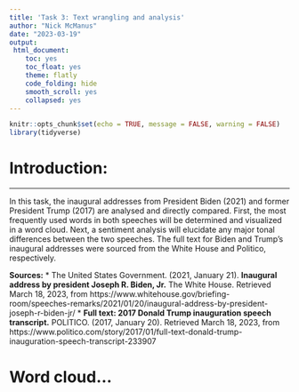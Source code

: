```yaml
---
title: 'Task 3: Text wrangling and analysis'
author: "Nick McManus"
date: "2023-03-19"
output: 
 html_document: 
    toc: yes
    toc_float: yes
    theme: flatly
    code_folding: hide
    smooth_scroll: yes
    collapsed: yes
---
```


```r
knitr::opts_chunk$set(echo = TRUE, message = FALSE, warning = FALSE)
library(tidyverse)

```



# Introduction:
***

In this task, the inaugural addresses from President Biden (2021) and former President Trump (2017) are analysed and directly compared. First, the most frequently used words in both speeches will be determined and visualized in a word cloud. Next, a sentiment analysis will elucidate any major tonal differences between the two speeches. The full text for Biden and Trump's inaugural addresses were sourced from the White House and Politico, respectively.   


**Sources:** 
*   The United States Government. (2021, January 21). **Inaugural address by president Joseph R. Biden, Jr.** The White House. Retrieved March 18, 2023, from https://www.whitehouse.gov/briefing-room/speeches-remarks/2021/01/20/inaugural-address-by-president-joseph-r-biden-jr/ 
*   **Full text: 2017 Donald Trump inauguration speech transcript.** POLITICO. (2017, January 20). Retrieved March 18, 2023, from https://www.politico.com/story/2017/01/full-text-donald-trump-inauguration-speech-transcript-233907 


# Word cloud...

